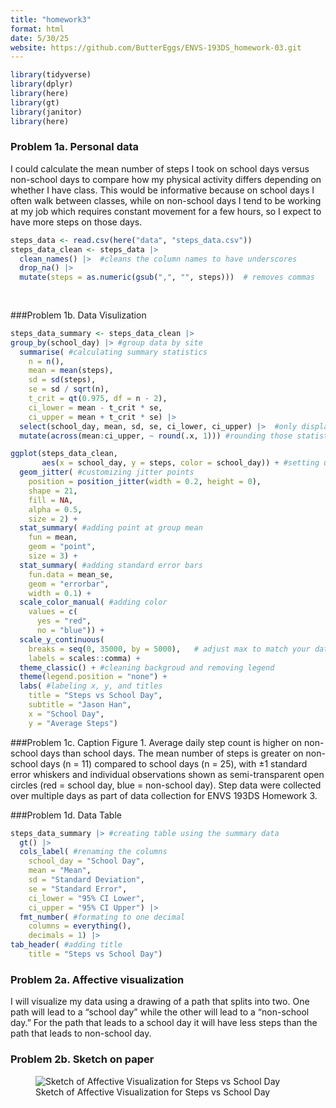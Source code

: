 ```yaml
---
title: "homework3"
format: html
date: 5/30/25
website: https://github.com/ButterEggs/ENVS-193DS_homework-03.git
---
```

```r
library(tidyverse)
library(dplyr)
library(here)
library(gt)
library(janitor)
library(here)
```

### Problem 1a. Personal data
I could calculate the mean number of steps I took on school days versus non-school days to compare how my physical activity differs depending on whether I have class. This would be informative because on school days I often walk between classes, while on non-school days I tend to be working at my job which requires constant movement for a few hours, so I expect to have more steps on those days.


```r
steps_data <- read.csv(here("data", "steps_data.csv"))
steps_data_clean <- steps_data |> 
  clean_names() |>  #cleans the column names to have underscores 
  drop_na() |> 
  mutate(steps = as.numeric(gsub(",", "", steps)))  # removes commas 
  
  
```

###Problem 1b. Data Visulization
```r
steps_data_summary <- steps_data_clean |> 
group_by(school_day) |> #group data by site
  summarise( #calculating summary statistics
    n = n(),
    mean = mean(steps),
    sd = sd(steps),
    se = sd / sqrt(n),
    t_crit = qt(0.975, df = n - 2),
    ci_lower = mean - t_crit * se,
    ci_upper = mean + t_crit * se) |>
  select(school_day, mean, sd, se, ci_lower, ci_upper) |>  #only display certain statistics
  mutate(across(mean:ci_upper, ~ round(.x, 1))) #rounding those statistics

ggplot(steps_data_clean,
       aes(x = school_day, y = steps, color = school_day)) + #setting up x and y axis coloring points by site
  geom_jitter( #customizing jitter points
    position = position_jitter(width = 0.2, height = 0),
    shape = 21,
    fill = NA,
    alpha = 0.5,
    size = 2) +
  stat_summary( #adding point at group mean
    fun = mean,
    geom = "point",
    size = 3) +
  stat_summary( #adding standard error bars
    fun.data = mean_se,
    geom = "errorbar",
    width = 0.1) +
  scale_color_manual( #adding color
    values = c(
      yes = "red",
      no = "blue")) + 
  scale_y_continuous(
    breaks = seq(0, 35000, by = 5000),   # adjust max to match your data
    labels = scales::comma) +
  theme_classic() + #cleaning backgroud and removing legend
  theme(legend.position = "none") +
  labs( #labeling x, y, and titles
    title = "Steps vs School Day",
    subtitle = "Jason Han",
    x = "School Day",
    y = "Average Steps")

```

###Problem 1c. Caption
Figure 1. Average daily step count is higher on non-school days than school days. The mean number of steps is greater on non-school days (n = 11) compared to school days (n = 25), with ±1 standard error whiskers and individual observations shown as semi-transparent open circles (red = school day, blue = non-school day). Step data were collected over multiple days as part of data collection for ENVS 193DS Homework 3.

###Problem 1d. Data Table
```r
steps_data_summary |> #creating table using the summary data
  gt() |>
  cols_label( #renaming the columns
    school_day = "School Day",
    mean = "Mean",
    sd = "Standard Deviation",
    se = "Standard Error",
    ci_lower = "95% CI Lower",
    ci_upper = "95% CI Upper") |>
  fmt_number( #formating to one decimal
    columns = everything(),
    decimals = 1) |>
tab_header( #adding title
    title = "Steps vs School Day")

```

### Problem 2a. Affective visualization
I will visualize my data using a drawing of a path that splits into two. One path will lead to a "school day" while the other will lead to a "non-school day." For the path that leads to a school day it will have less steps than the path that leads to non-school day.

### Problem 2b. Sketch on paper
![Sketch of Affective Visualization for Steps vs School Day](rough draft.jpg)



